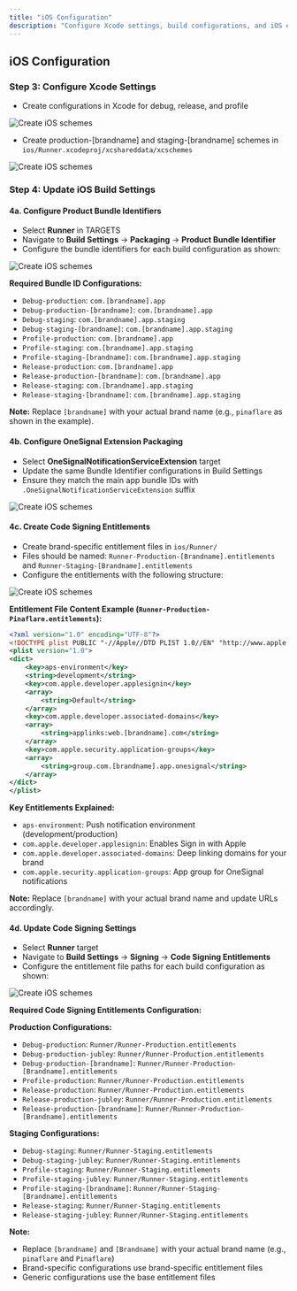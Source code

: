 ```yaml
---
title: "iOS Configuration"
description: "Configure Xcode settings, build configurations, and iOS entitlements"
---
```


## iOS Configuration

### Step 3: Configure Xcode Settings

- Create configurations in Xcode for debug, release, and profile

![Create iOS schemes](/images/create-ios-schemes.png)

- Create production-[brandname] and staging-[brandname] schemes in `ios/Runner.xcodeproj/xcshareddata/xcschemes`

![Create iOS schemes](/images/xcschemes.png)

### Step 4: Update iOS Build Settings

#### 4a. Configure Product Bundle Identifiers

- Select **Runner** in TARGETS
- Navigate to **Build Settings** → **Packaging** → **Product Bundle Identifier**
- Configure the bundle identifiers for each build configuration as shown:

![Create iOS schemes](/images/packaging-configs.png)

**Required Bundle ID Configurations:**

- `Debug-production`: `com.[brandname].app`
- `Debug-production-[brandname]`: `com.[brandname].app`
- `Debug-staging`: `com.[brandname].app.staging`
- `Debug-staging-[brandname]`: `com.[brandname].app.staging`
- `Profile-production`: `com.[brandname].app`
- `Profile-staging`: `com.[brandname].app.staging`
- `Profile-staging-[brandname]`: `com.[brandname].app.staging`
- `Release-production`: `com.[brandname].app`
- `Release-production-[brandname]`: `com.[brandname].app`
- `Release-staging`: `com.[brandname].app.staging`
- `Release-staging-[brandname]`: `com.[brandname].app.staging`

**Note:** Replace `[brandname]` with your actual brand name (e.g., `pinaflare` as shown in the example).

#### 4b. Configure OneSignal Extension Packaging

- Select **OneSignalNotificationServiceExtension** target
- Update the same Bundle Identifier configurations in Build Settings
- Ensure they match the main app bundle IDs with `.OneSignalNotificationServiceExtension` suffix

![Create iOS schemes](/images/onesignal-packaging-configs.png)

#### 4c. Create Code Signing Entitlements

- Create brand-specific entitlement files in `ios/Runner/`
- Files should be named: `Runner-Production-[Brandname].entitlements` and `Runner-Staging-[Brandname].entitlements`
- Configure the entitlements with the following structure:

![Create iOS schemes](/images/entitlements.png)

**Entitlement File Content Example (`Runner-Production-Pinaflare.entitlements`):**

```xml
<?xml version="1.0" encoding="UTF-8"?>
<!DOCTYPE plist PUBLIC "-//Apple//DTD PLIST 1.0//EN" "http://www.apple.com/DTDs/PropertyList-1.0.dtd">
<plist version="1.0">
<dict>
    <key>aps-environment</key>
    <string>development</string>
    <key>com.apple.developer.applesignin</key>
    <array>
        <string>Default</string>
    </array>
    <key>com.apple.developer.associated-domains</key>
    <array>
        <string>applinks:web.[brandname].com</string>
    </array>
    <key>com.apple.security.application-groups</key>
    <array>
        <string>group.com.[brandname].app.onesignal</string>
    </array>
</dict>
</plist>
```

**Key Entitlements Explained:**

- `aps-environment`: Push notification environment (development/production)
- `com.apple.developer.applesignin`: Enables Sign in with Apple
- `com.apple.developer.associated-domains`: Deep linking domains for your brand
- `com.apple.security.application-groups`: App group for OneSignal notifications

**Note:** Replace `[brandname]` with your actual brand name and update URLs accordingly.

#### 4d. Update Code Signing Settings

- Select **Runner** target
- Navigate to **Build Settings** → **Signing** → **Code Signing Entitlements**
- Configure the entitlement file paths for each build configuration as shown:

![Create iOS schemes](/images/runner-signing-entitlements.png)

**Required Code Signing Entitlements Configuration:**

**Production Configurations:**

- `Debug-production`: `Runner/Runner-Production.entitlements`
- `Debug-production-jubley`: `Runner/Runner-Production.entitlements`
- `Debug-production-[brandname]`: `Runner/Runner-Production-[Brandname].entitlements`
- `Profile-production`: `Runner/Runner-Production.entitlements`
- `Release-production`: `Runner/Runner-Production.entitlements`
- `Release-production-jubley`: `Runner/Runner-Production.entitlements`
- `Release-production-[brandname]`: `Runner/Runner-Production-[Brandname].entitlements`

**Staging Configurations:**

- `Debug-staging`: `Runner/Runner-Staging.entitlements`
- `Debug-staging-jubley`: `Runner/Runner-Staging.entitlements`
- `Profile-staging`: `Runner/Runner-Staging.entitlements`
- `Profile-staging-jubley`: `Runner/Runner-Staging.entitlements`
- `Profile-staging-[brandname]`: `Runner/Runner-Staging-[Brandname].entitlements`
- `Release-staging`: `Runner/Runner-Staging.entitlements`
- `Release-staging-jubley`: `Runner/Runner-Staging.entitlements`

**Note:**

- Replace `[brandname]` and `[Brandname]` with your actual brand name (e.g., `pinaflare` and `Pinaflare`)
- Brand-specific configurations use brand-specific entitlement files
- Generic configurations use the base entitlement files
